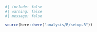 ```r
#| include: false
#| warning: false
#| message: false

source(here::here("analysis/R/setup.R"))
```